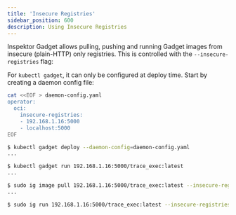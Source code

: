 ```yaml
---
title: 'Insecure Registries'
sidebar_position: 600
description: Using Insecure Registries
---
```



Inspektor Gadget allows pulling, pushing and running Gadget images from insecure
(plain-HTTP) only registries. This is controlled with the
`--insecure-registries` flag:

<Tabs groupId="env">
<TabItem value="kubectl-gadget" label="kubectl gadget">

For `kubectl gadget`, it can only be configured at deploy time. Start by creating a daemon config file:

```bash
cat <<EOF > daemon-config.yaml
operator:
  oci:
    insecure-registries:
    - 192.168.1.16:5000
    - localhost:5000
EOF
```

```bash
$ kubectl gadget deploy --daemon-config=daemon-config.yaml
...

$ kubectl gadget run 192.168.1.16:5000/trace_exec:latest
...
```

</TabItem>

<TabItem value="ig" label="ig">

```bash
$ sudo ig image pull 192.168.1.16:5000/trace_exec:latest --insecure-registries="192.168.1.16:5000"
...

$ sudo ig run 192.168.1.16:5000/trace_exec:latest --insecure-registries="192.168.1.16:5000"
```

</TabItem>
</Tabs>
